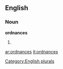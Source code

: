 
==English==

===Noun===
'''ordnances'''

# {{plural of|[[ordnance]]}}

[[Category:English plurals]]

[[ar:ordnances]]
[[it:ordnances]]